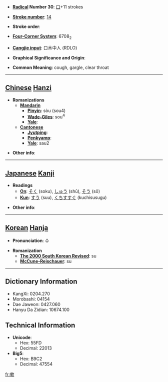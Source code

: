 * '''[[Wiktionary:Chinese radical index| Radical]] Number 30''': [[Wiktionary:Chinese radical index 口|口]]+11 strokes

* '''[[Wiktionary:Chinese total strokes index|Stroke number]]''': [[Wiktionary:Chinese total strokes index 14|14]]

* '''Stroke order''': 

* '''[[Wiktionary:Chinese four corner index|Four-Corner System]]''': 6708<sub>2</sub>

* '''[[Wiktionary:Chinese Cangjie index|Cangjie input]]''': 口木中人 (RDLO)

* '''Graphical Significance and Origin''': 

* '''Common Meaning''': cough, gargle, clear throat

----

== [[Chinese]] [[Hanzi]] ==

* '''Romanizations'''
** '''[[Mandarin]]'''
*** '''[[Pinyin]]''': sòu (sou4)
*** '''[[Wade-Giles]]''': sou<sup>4</sup>
*** '''[[Yale]]''': 
** '''[[Cantonese]]'''
*** '''[[Jyutping]]''':
*** '''[[Penkyamp]]''': 
*** '''[[Yale]]''': sau2

* '''Other info''': 

----

== [[Japanese]] [[Kanji]] ==

* '''Readings'''
** '''[[On]]''': [[そく]] (soku), [[しゅう]] (shū), [[そう]] (sō)
** '''[[Kun]]''': [[すう]] (suu), [[くちすすぐ]] (kuchisusugu)

* '''Other info''':  

----

== [[Korean]] [[Hanja]] ==

* '''Pronunciation''': 수

* '''Romanization'''
** '''[[The 2000 South Korean Revised Romanization|The 2000 South Korean Revised]]''': su
** '''[[McCune-Reischauer]]''': su

----

== Dictionary Information ==

* KangXi: 0204.270
* Morobashi: 04154
* Dae Jaweon: 0427.060
* Hanyu Da Zidian: 10674.100

== Technical Information ==

* '''Unicode''':
** Hex: 55FD
** Decimal: 22013
* '''Big5''':
** Hex: B9C2
** Decimal: 47554

[[fr:嗽]]